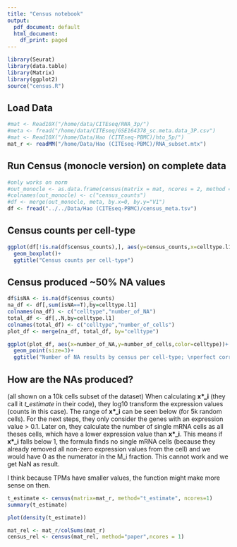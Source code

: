 ```yaml
---
title: "Census notebook"
output:
  pdf_document: default
  html_document:
    df_print: paged
---
```

```r
library(Seurat)
library(data.table)
library(Matrix)
library(ggplot2)
source("census.R")
```


## Load Data
```r
#mat <- Read10X("/home/data/CITEseq/RNA_3p/")
#meta <- fread("/home/data/CITEseq/GSE164378_sc.meta.data_3P.csv")
#mat <- Read10X("/home/Data/Hao (CITEseq-PBMC)/hto_5p/")
mat_r <- readMM("/home/Data/Hao (CITEseq-PBMC)/RNA_subset.mtx")
```

## Run Census (monocle version) on complete data

```r
#only works on norm
#out_monocle <- as.data.frame(census(matrix = mat, ncores = 2, method = "monocle"))
#colnames(out_monocle) <- c("census_counts")
#df <- merge(out_monocle, meta, by.x=0, by.y="V1")
df <- fread("../../Data/Hao (CITEseq-PBMC)/census_meta.tsv")

```

## Census counts per cell-type
```r
ggplot(df[!is.na(df$census_counts),], aes(y=census_counts,x=celltype.l1,fill=celltype.l1))+
  geom_boxplot()+
  ggtitle("Census counts per cell-type")
```

## Census produced ~50% NA values
```r
df$isNA <- is.na(df$census_counts)
na_df <- df[,sum(isNA==T),by=celltype.l1]
colnames(na_df) <- c("celltype","number_of_NA")
total_df <- df[,.N,by=celltype.l1]
colnames(total_df) <- c("celltype","number_of_cells")
plot_df <- merge(na_df, total_df, by="celltype")

ggplot(plot_df, aes(x=number_of_NA,y=number_of_cells,color=celltype))+
  geom_point(size=3)+
  ggtitle("Number of NA results by census per cell-type; \nperfect correlation with number of cells per type,\nwhich means its not cell-type specific")
```

## How are the NAs produced?
(all shown on a 10k cells subset of the dataset)
When calculating **x\*\_i** (they call it _t_estimate_ in their code), they log10 transform the expression values (counts in this case). The range of **x\*\_i** can be seen below (for 5k random cells). For the next steps, they only consider the genes with an expression value > 0.1. Later on, they calculate the number of single mRNA cells as all theses cells, which have a lower expression value than **x\*\_i**. This means if **x\*\_i** falls below 1, the formula finds no single mRNA cells (because they already removed all non-zero expression values from the cell) and we would have 0 as the numerator in the M\_i fraction. This cannot work and we get NaN as result.  

I think because TPMs have smaller values, the function might make more sense on then.

```r
t_estimate <- census(matrix=mat_r, method="t_estimate", ncores=1)
summary(t_estimate)
```
```r
plot(density(t_estimate))
```


```r
mat_rel <- mat_r/colSums(mat_r)
census_rel <- census(mat_rel, method="paper",ncores = 1)
```

